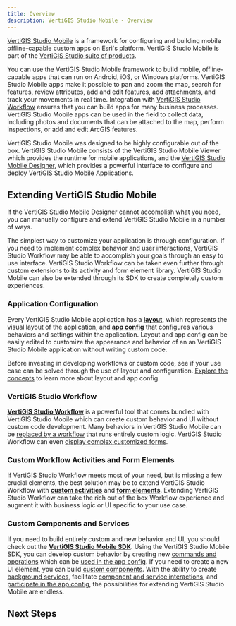 ```yaml
---
title: Overview
description: VertiGIS Studio Mobile - Overview
---
```



[VertiGIS Studio Mobile](https://www.vertigisstudio.com/products/vertigis-studio-mobile/) is a framework for configuring and building mobile offline-capable custom apps on Esri's platform. VertiGIS Studio Mobile is part of the [VertiGIS Studio suite of products](https://www.vertigisstudio.com/products/).

You can use the VertiGIS Studio Mobile framework to build mobile, offline-capable apps that can run on Android, iOS, or Windows platforms. VertiGIS Studio Mobile apps make it possible to pan and zoom the map, search for features, review attributes, add and edit features, add attachments, and track your movements in real time. Integration with [VertiGIS Studio Workflow](../workflow/overview.mdx) ensures that you can build apps for many business processes. VertiGIS Studio Mobile apps can be used in the field to collect data, including photos and documents that can be attached to the map, perform inspections, or add and edit ArcGIS features.

VertiGIS Studio Mobile was designed to be highly configurable out of the box. VertiGIS Studio Mobile consists of the VertiGIS Studio Mobile Viewer which provides the runtime for mobile applications, and the [VertiGIS Studio Mobile Designer](https://apps.vertigisstudio.com/mobile/designer/), which provides a powerful interface to configure and deploy VertiGIS Studio Mobile Applications.

<DesignerCallout />

## Extending VertiGIS Studio Mobile

If the VertiGIS Studio Mobile Designer cannot accomplish what you need, you can manually configure and extend VertiGIS Studio Mobile in a number of ways.

The simplest way to customize your application is through configuration. If you need to implement complex behavior and user interactions, VertiGIS Studio Workflow may be able to accomplish your goals through an easy to use interface. VertiGIS Studio Workflow can be taken even further through custom extensions to its activity and form element library. VertiGIS Studio Mobile can also be extended through its SDK to create completely custom experiences.

<ExtensibilitySpectrum
    configLink="#application-configuration"
    workflowLink="#vertigis-studio-workflow"
    customWorkflowLink="#custom-workflow-activities-and-form-elements"
    customCodeLink="#custom-components-and-services"
/>

### Application Configuration

Every VertiGIS Studio Mobile application has a [**layout**](configuration-layout-getting-started.mdx), which represents the visual layout of the application, and [**app config**](configuration-app-config-getting-started.mdx) that configures various behaviors and settings within the application. Layout and app config can be easily edited to customize the appearance and behavior of an an VertiGIS Studio Mobile application without writing custom code.

Before investing in developing workflows or custom code, see if your use case can be solved through the use of layout and configuration. [Explore the concepts](key-concepts.mdx) to learn more about layout and app config.

### VertiGIS Studio Workflow

[**VertiGIS Studio Workflow**](https://docs.vertigisstudio.com/workflow/) is a powerful tool that comes bundled with VertiGIS Studio Mobile which can create custom behavior and UI without custom code development. Many behaviors in VertiGIS Studio Mobile can be [replaced by a workflow](tutorial-change-default-map-click-behavior.mdx) that runs entirely custom logic. VertiGIS Studio Workflow can even [display complex customized forms](https://docs.vertigisstudio.com/workflow/latest/help/forms.html).

### Custom Workflow Activities and Form Elements

If VertiGIS Studio Workflow meets most of your need, but is missing a few crucial elements, the best solution may be to extend VertiGIS Studio Workflow with **[custom activities](tutorial-implement-custom-activity.mdx)** and **[form elements](tutorial-implement-custom-form-elements.mdx)**. Extending VertiGIS Studio Workflow can take the rich out of the box Workflow experience and augment it with business logic or UI specific to your use case.

### Custom Components and Services

If you need to build entirely custom and new behavior and UI, you should check out the [**VertiGIS Studio Mobile SDK**](sdk-overview.mdx). Using the VertiGIS Studio Mobile SDK, you can develop custom behavior by creating new [commands and operations](tutorial-implement-command-operation.mdx) which can be [used in the app config](configuration-commands-operations.mdx). If you need to create a new UI element, you can build [custom components](sdk-components-create.mdx). With the ability to create [background services](tutorial-implement-service-fetch-dynamic-data.mdx), facilitate [component and service interactions](sdk-component-service-interactions.mdx), and [participate in the app config](tutorial-implement-component-participate-app-config.mdx), the possibilities for extending VertiGIS Studio Mobile are endless.

## Next Steps

<UseCaseContainer>
    <UseCaseCard
        title="Layout and App Config"
        description="Learn more about the layout and app config"
        link={useBaseUrl("docs/mobile/key-concepts")}
    />
    <UseCaseCard
        title="Running Workflows in VertiGIS Studio Mobile"
        description="Learn how to build and run a workflow in VertiGIS Studio Mobile"
        link="https://docs.vertigisstudio.com/mobileviewer/latest/admin-help/Default.htm#gmv/designer/add-a-workflow-to-an-app.htm"
    />
    <UseCaseCard
        title="Building Custom Workflow Activities"
        description="Learn how to build custom workflow activities for VertiGIS Studio Mobile"
        link={useBaseUrl(
            "docs/mobile/tutorial-implement-custom-activity"
        )}
    />
    <UseCaseCard
        title="VertiGIS Studio Mobile SDK"
        description="Develop custom commands and operations, components, and services using the VertiGIS Studio Mobile SDK"
        link={useBaseUrl("docs/mobile/sdk-overview")}
    />
</UseCaseContainer>
